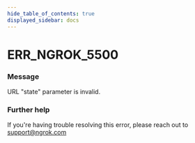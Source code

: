```yaml
---
hide_table_of_contents: true
displayed_sidebar: docs
---
```



# ERR_NGROK_5500

### Message

URL "state" parameter is invalid.

### Further help

If you're having trouble resolving this error, please reach out to [support@ngrok.com](mailto:support@ngrok.com?subject=Help%20with%20ERR_NGROK_5500)

<ErrorDetails error="err_ngrok_5500" />
